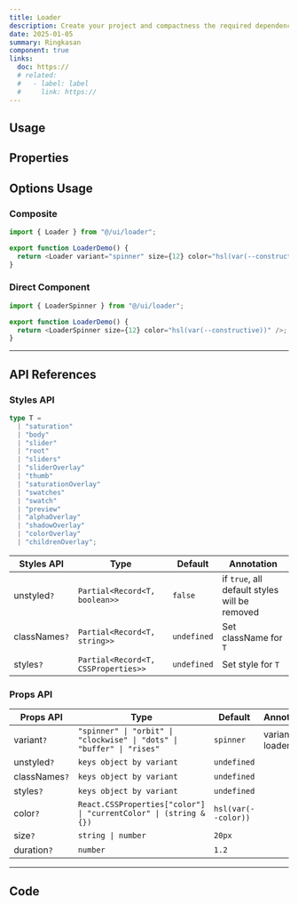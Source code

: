 ```yaml
---
title: Loader
description: Create your project and compactness the required dependencies.
date: 2025-01-05
summary: Ringkasan
component: true
links:
  doc: https://
  # related:
  #   - label: label
  #     link: https://
---
```


## Usage

<LoaderDemosUsage />

## Properties

<LoaderDemosConfigurator />

## Options Usage

### Composite

```ts
import { Loader } from "@/ui/loader";

export function LoaderDemo() {
  return <Loader variant="spinner" size={12} color="hsl(var(--constructive))" />;
}
```

### Direct Component

```ts
import { LoaderSpinner } from "@/ui/loader";

export function LoaderDemo() {
  return <LoaderSpinner size={12} color="hsl(var(--constructive))" />;
}
```

---

## API References

### Styles API

```ts
type T =
  | "saturation"
  | "body"
  | "slider"
  | "root"
  | "sliders"
  | "sliderOverlay"
  | "thumb"
  | "saturationOverlay"
  | "swatches"
  | "swatch"
  | "preview"
  | "alphaOverlay"
  | "shadowOverlay"
  | "colorOverlay"
  | "childrenOverlay";
```

| Styles API    | Type                                | Default     | Annotation                                    |
| ------------- | ----------------------------------- | ----------- | --------------------------------------------- |
| unstyled`?`   | `Partial<Record<T, boolean>>`       | `false`     | if `true`, all default styles will be removed |
| classNames`?` | `Partial<Record<T, string>>`        | `undefined` | Set className for `T`                         |
| styles`?`     | `Partial<Record<T, CSSProperties>>` | `undefined` | Set style for `T`                             |

### Props API

| Props API     | Type                                                                   | Default             | Annotation        |
| ------------- | ---------------------------------------------------------------------- | ------------------- | ----------------- |
| variant`?`    | `"spinner" \| "orbit" \| "clockwise" \| "dots" \| "buffer" \| "rises"` | `spinner`           | variant of loader |
| unstyled`?`   | `keys object by variant`                                               | `undefined`         |                   |
| classNames`?` | `keys object by variant`                                               | `undefined`         |                   |
| styles`?`     | `keys object by variant`                                               | `undefined`         |                   |
| color`?`      | `React.CSSProperties["color"] \| "currentColor" \| (string & {})`      | `hsl(var(--color))` |                   |
| size`?`       | `string \| number`                                                     | `20px`              |                   |
| duration`?`   | `number`                                                               | `1.2`               |                   |

---

## Code

<LoadCodes />
